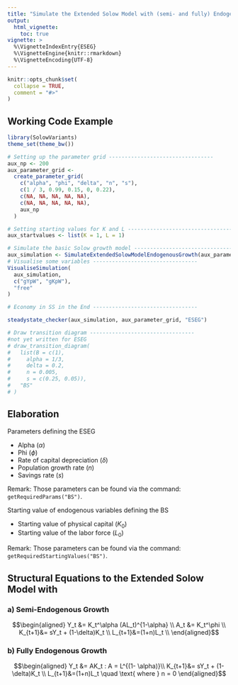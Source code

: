 ```yaml
---
title: "Simulate the Extended Solow Model with (semi- and fully) Endogenous Growth"
output:
  html_vignette:
    toc: true
vignette: >
  %\VignetteIndexEntry{ESEG}
  %\VignetteEngine{knitr::rmarkdown}
  %\VignetteEncoding{UTF-8}
---
```


```r
knitr::opts_chunk$set(
  collapse = TRUE,
  comment = "#>"
)
```

## Working Code Example
```r
library(SolowVariants)
theme_set(theme_bw())

# Setting up the parameter grid ---------------------------------
aux_np <- 200
aux_parameter_grid <-
  create_parameter_grid(
    c("alpha", "phi", "delta", "n", "s"),
    c(1 / 3, 0.99, 0.15, 0, 0.22),
    c(NA, NA, NA, NA, NA),
    c(NA, NA, NA, NA, NA),
    aux_np
  )

# Setting starting values for K and L ---------------------------------
aux_startvalues <- list(K = 1, L = 1)

# Simulate the basic Solow growth model ---------------------------------
aux_simulation <- SimulateExtendedSolowModelEndogenousGrowth(aux_parameter_grid, aux_np, aux_startvalues)
# Visualise some variables ---------------------------------
VisualiseSimulation(
  aux_simulation,
  c("gYpW", "gKpW"),
  "free"
)

# Economy in SS in the End ---------------------------------

steadystate_checker(aux_simulation, aux_parameter_grid, "ESEG")

# Draw transition diagram ---------------------------------
#not yet written for ESEG
# draw_transition_diagram(
# 	list(B = c(1),
#     alpha = 1/3, 
#     delta = 0.2, 
#     n = 0.005, 
#     s = c(0.25, 0.05)), 
# 	"BS"
# )
```

## Elaboration
Parameters defining the ESEG

* Alpha ($\alpha$)
* Phi ($\phi$)
* Rate of capital depreciation ($\delta$)
* Population growth rate ($n$)
* Savings rate ($s$)

Remark: Those parameters can be found via the command: `getRequiredParams("BS")`.

Starting value of endogenous variables defining the BS

* Starting value of physical capital ($K_0$)
* Starting value of the labor force ($L_0$)

Remark: Those parameters can be found via the command: `getRequiredStartingValues("BS")`.

## Structural Equations to the Extended Solow Model with
### a) Semi-Endogenous Growth
$$\begin{aligned}
Y_t &= K_t^\alpha (AL_t)^{1-\alpha} \\
A_t &= K_t^\phi \\
K_{t+1}&= sY_t + (1-\delta)K_t \\
L_{t+1}&=(1+n)L_t \\
\end{aligned}$$

### b) Fully Endogenous Growth

$$\begin{aligned}
Y_t &= AK_t : A = L^{(1- \alpha)}\\
K_{t+1}&= sY_t + (1-\delta)K_t \\
L_{t+1}&=(1+n)L_t \quad \text{ where } n = 0 
\end{aligned}$$
